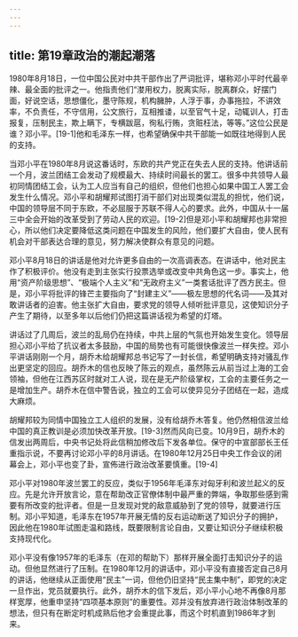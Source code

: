 ```yaml
---
---
---
```

title: 第19章政治的潮起潮落
---







1980年8月18日，一位中国公民对中共干部作出了严词批评，堪称邓小平时代最辛辣、最全面的批评之一。他指责他们“漤用权力，脱离实际，脱离群众，好摆门面，好说空话，思想僵化，墨守陈规，机构臃肿，人浮于事，办事拖拉，不讲效率，不负责任，不守信用，公文旅行，互相推诿，以至官气十足，动辄训人，打击报复，压制民主，欺上瞒下，专横跋扈，徇私行贿，贪赃枉法，等等。”这位公民是谁？邓小平。[19-1]他和毛泽东一样，也希望确保中共干部能一如既往地得到人民的支持。

当邓小平在1980年8月说这番话时，东欧的共产党正在失去人民的支持。他讲话前一个月，波兰团结工会发动了规模最大、持续时间最长的罢工。很多中共领导人最初同情团结工会，认为工人应当有自己的组织，但他们也担心如果中国工人罢工会发生什么情况。邓小平和胡耀邦试图打消干部们对出现类似混乱的担忧，他们说，中国的领导层不同于东欧，不必屈服于苏联不得人心的要求。此外，中国从十一届三中全会开始的改革受到了劳动人民的欢迎。[19-2]但是邓小平和胡耀邦也非常担心，所以他们决定要降低这类问题在中国发生的风险，他们要扩大自由，使人民有机会对干部表达合理的意见，努力解决使群众有意见的问题。

邓小平8月18日的讲话是他对允许更多自由的一次高调表态。在讲话中，他对民主作了积极评价。他没有走到主张实行投票选举或改变中共角色这一步。事实上，他用“资产阶级思想”、“极端个人主义”和“无政府主义”一类套话批评了西方民主。但是，邓小平将批评的锋芒主要指向了“封建主义”——极左思想的代名词——及其对敢讲话者的迫害。他主张扩大自由，要求党的领导人倾听批评意见，这使知识分子产生了期待，以至多年以后他们仍把这篇讲话视为希望的灯塔。

讲话过了几周后，波兰的乱局仍在持续，中共上层的气氛也开始发生变化。领导层担心邓小平给了抗议者太多鼓励，中国的局势也有可能很快像波兰一样失控。邓小平讲话刚刚一个月，胡乔木给胡耀邦总书记写了一封长信，希望明确支持对骚乱作出更坚定的回应。胡乔木的信也反映了陈云的观点，虽然陈云从前当过上海的工会领袖，但他在江西苏区时就对工人说，现在是无产阶级掌权，工会的主要任务之一是增加生产。胡乔木在信中警告说，独立的工会可以使异见分子团结在一起，造成大麻烦。

胡耀邦较为同情中国独立工人组织的发展，没有给胡乔木答复。他仍然相信波兰给中国的真正教训是必须加快改革开放。[19-3]然而风向已变。10月9日，胡乔木的信发出两周后，中央书记处将此信稍加修改后下发各单位。保守的中宣部部长王任重指示说，不要再讨论邓小平的8月讲话。在1980年12月25日中央工作会议的闭幕会上，邓小平也变了卦，宣佈进行政治改革要慎重。[19-4]

邓小平对1980年波兰罢工的反应，类似于1956年毛泽东对匈牙利和波兰起义的反应。先是允许开放言论，意在帮助改正官僚体制中最严重的弊端，争取那些感到需要有所改变的批评者。但是一旦发现对党的敌意威胁到了党的领导，就要进行压制。邓小平知道，毛泽东在1957年开展无情的反右运动断送了知识分子的拥护，因此他在1980年试图走温和路线，既要限制言论自由，又要让知识分子继续积极支持现代化。

邓小平没有像1957年的毛泽东（在邓的帮助下）那样开展全面打击知识分子的运动。但他显然进行了压制。在1980年12月的讲话中，邓小平没有直接否定自己8月的讲话，他继续从正面使用“民主”一词，但他仍旧坚持“民主集中制”，即党的决定一旦作出，党员就要执行。此外，胡乔木的信下发后，邓小平小心地不再像8月那样宽厚，他重申坚持“四项基本原则”的重要性。邓并没有放弃进行政治体制改革的想法，但只有在断定时机成熟后他才会重提此事，而这个时机直到1986年才到来。